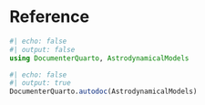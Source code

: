 # Reference

```julia
#| echo: false
#| output: false
using DocumenterQuarto, AstrodynamicalModels
```

```julia
#| echo: false
#| output: true
DocumenterQuarto.autodoc(AstrodynamicalModels)
```